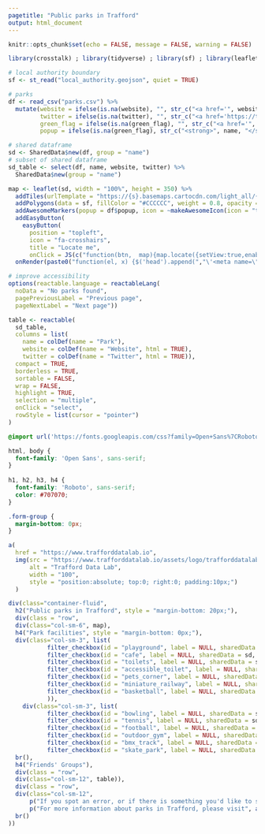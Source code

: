 ```yaml
---
pagetitle: "Public parks in Trafford"
output: html_document
---
```


```r
knitr::opts_chunk$set(echo = FALSE, message = FALSE, warning = FALSE)

library(crosstalk) ; library(tidyverse) ; library(sf) ; library(leaflet) ; library(leaflet.extras) ; library(reactable) ; library(shiny) ; library(htmlwidgets) ; library(htmltools)

# local authority boundary
sf <- st_read("local_authority.geojson", quiet = TRUE)

# parks
df <- read_csv("parks.csv") %>% 
  mutate(website = ifelse(is.na(website), "", str_c("<a href='", website, "'target='_blank'>", str_remove(website, "http://www.|https://www.|www.|http://|https://"), "</a>")),
         twitter = ifelse(is.na(twitter), "", str_c("<a href='https://twitter.com/", twitter, "' target='_blank'>@", twitter, "</a>")),
         green_flag = ifelse(is.na(green_flag), "", str_c("<a href='", green_flag, "'target='_blank'>Green Flag Award winner</a>")),
         popup = ifelse(is.na(green_flag), str_c("<strong>", name, "</strong>") %>% map(HTML), str_c("<strong>", name, "</strong><br/>", green_flag) %>% map(HTML)))

# shared dataframe
sd <- SharedData$new(df, group = "name")
# subset of shared dataframe
sd_table <- select(df, name, website, twitter) %>%
  SharedData$new(group = "name")
```

```r
map <- leaflet(sd, width = "100%", height = 350) %>%
  addTiles(urlTemplate = "https://{s}.basemaps.cartocdn.com/light_all/{z}/{x}/{y}{r}.png", attribution = '&copy; <a href="https://www.openstreetmap.org/copyright">OpenStreetMap</a> contributors &copy; <a href="https://carto.com/attributions">CARTO</a> | <a href="https://www.ons.gov.uk/methodology/geography/licences">Contains OS data © Crown copyright and database right (2020)</a>', options = tileOptions(minZoom = 11, maxZoom = 18)) %>%
  addPolygons(data = sf, fillColor = "#CCCCCC", weight = 0.8, opacity = 1, color = "#212121") %>%  
  addAwesomeMarkers(popup = df$popup, icon = ~makeAwesomeIcon(icon = "tree-deciduous", library = "glyphicon", iconColor = "#006d2c", markerColor = "lightgreen")) %>%
  addEasyButton(
    easyButton(
      position = "topleft",
      icon = "fa-crosshairs",
      title = "Locate me",
      onClick = JS(c("function(btn,  map){map.locate({setView:true,enableHighAccuracy: true })}")))) %>% 
  onRender(paste0("function(el, x) {$('head').append(","\'<meta name=\"viewport\" content=\"width=device-width, initial-scale=1.0\">\'",");}"))
```

```r
# improve accessibility
options(reactable.language = reactableLang(
  noData = "No parks found",
  pagePreviousLabel = "Previous page",
  pageNextLabel = "Next page"))

table <- reactable(
  sd_table,
  columns = list(
    name = colDef(name = "Park"),
    website = colDef(name = "Website", html = TRUE),
    twitter = colDef(name = "Twitter", html = TRUE)),
  compact = TRUE,
  borderless = TRUE,
  sortable = FALSE,
  wrap = FALSE,
  highlight = TRUE,
  selection = "multiple",
  onClick = "select",
  rowStyle = list(cursor = "pointer")
)
```

```css
@import url('https://fonts.googleapis.com/css?family=Open+Sans%7CRoboto');

html, body {
  font-family: 'Open Sans', sans-serif;
}
        
h1, h2, h3, h4 {
  font-family: 'Roboto', sans-serif;
  color: #707070;
}

.form-group {
  margin-bottom: 0px;
}
```

```r
a(
  href = "https://www.trafforddatalab.io", 
  img(src = "https://www.trafforddatalab.io/assets/logo/trafforddatalab_logo.svg", 
      alt = "Trafford Data Lab", 
      width = "100",
      style = "position:absolute; top:0; right:0; padding:10px;")
  )
```

```r
div(class="container-fluid",
  h2("Public parks in Trafford", style = "margin-bottom: 20px;"),
  div(class = "row",
  div(class="col-sm-6", map),
  h4("Park facilities", style = "margin-bottom: 0px;"),
  div(class="col-sm-3", list(
           filter_checkbox(id = "playground", label = NULL, sharedData = sd, group = ~ifelse(playground == 1, "Playground", NA), inline = TRUE),
           filter_checkbox(id = "cafe", label = NULL, sharedData = sd, group = ~ifelse(cafe == 1, "Cafe", NA), inline = TRUE),
           filter_checkbox(id = "toilets", label = NULL, sharedData = sd, group = ~ifelse(toilets == 1, "Toilets", NA), inline = TRUE),
           filter_checkbox(id = "accessible_toilet", label = NULL, sharedData = sd, group = ~ifelse(accessible_toilet == 1, "Accessible toilet", NA), inline = TRUE),
           filter_checkbox(id = "pets_corner", label = NULL, sharedData = sd, group = ~ifelse(pets_corner == 1, "Pets' corner", NA), inline = TRUE),
           filter_checkbox(id = "miniature_railway", label = NULL, sharedData = sd, group = ~ifelse(miniature_railway == 1, "Miniature railway", NA), inline = TRUE),
           filter_checkbox(id = "basketball", label = NULL, sharedData = sd, group = ~ifelse(basketball == 1, "Basketball", NA), inline = TRUE)
           )),
    div(class="col-sm-3", list(
           filter_checkbox(id = "bowling", label = NULL, sharedData = sd, group = ~ifelse(bowling == 1, "Bowling green", NA), inline = TRUE),
           filter_checkbox(id = "tennis", label = NULL, sharedData = sd, group = ~ifelse(tennis == 1, "Tennis courts", NA), inline = TRUE),
           filter_checkbox(id = "football", label = NULL, sharedData = sd, group = ~ifelse(football == 1, "Football pitches", NA), inline = TRUE),
           filter_checkbox(id = "outdoor_gym", label = NULL, sharedData = sd, group = ~ifelse(outdoor_gym == 1, "Outdoor gym", NA), inline = TRUE),
           filter_checkbox(id = "bmx_track", label = NULL, sharedData = sd, group = ~ifelse(bmx_track == 1, "BMX track", NA), inline = TRUE)),
           filter_checkbox(id = "skate_park", label = NULL, sharedData = sd, group = ~ifelse(skate_park == 1, "Skate park", NA), inline = TRUE))),
  br(),
  h4("Friends' Groups"),
  div(class = "row",
  div(class="col-sm-12", table)),
  div(class = "row",
  div(class="col-sm-12", 
      p("If you spot an error, or if there is something you'd like to see added, please contact us at", a("infotrafford@trafford.gov.uk", href='mailto:infotrafford@trafford.gov.uk')), 
      p("For more information about parks in Trafford, please visit", a("trafford.gov.uk/parks", href='https://www.trafford.gov.uk/parks', target="_blank"))),
  br()
))
```
